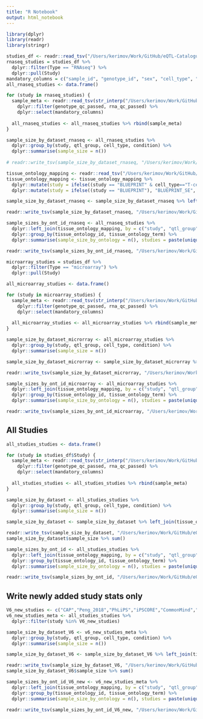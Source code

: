 ```yaml
---
title: "R Notebook"
output: html_notebook
---
```



```r
library(dplyr)
library(readr)
library(stringr)
```

```r
studies_df <- readr::read_tsv("/Users/kerimov/Work/GitHub/eQTL-Catalogue-resources/data_tables/V6/V6_studies.tsv")
rnaseq_studies = studies_df %>% 
  dplyr::filter(Type == "RNAseq") %>% 
  dplyr::pull(Study)
mandatory_columns = c("sample_id", "genotype_id", "sex", "cell_type", "condition", "qtl_group", "study")
all_rnaseq_studies <- data.frame()

for (study in rnaseq_studies) {
  sample_meta <- readr::read_tsv(str_interp("/Users/kerimov/Work/GitHub/SampleArcheology/studies/cleaned/${study}.tsv")) %>% 
    dplyr::filter(genotype_qc_passed, rna_qc_passed) %>% 
    dplyr::select(mandatory_columns)
  
  all_rnaseq_studies <- all_rnaseq_studies %>% rbind(sample_meta)
}
```

```r
sample_size_by_dataset_rnaseq <- all_rnaseq_studies %>% 
  dplyr::group_by(study, qtl_group, cell_type, condition) %>% 
  dplyr::summarise(sample_size = n())
  
# readr::write_tsv(sample_size_by_dataset_rnaseq, "/Users/kerimov/Work/GitHub/eQTL-Catalogue-resources/data_tables/V6/sample_size_by_dataset_rnaseq.tsv")

```


```r
tissue_ontology_mapping <- readr::read_tsv("/Users/kerimov/Work/GitHub/eQTL-Catalogue-resources/ontology_mappings/tissue_ontology_mapping.tsv")
tissue_ontology_mapping <- tissue_ontology_mapping %>% 
  dplyr::mutate(study = ifelse((study == "BLUEPRINT" & cell_type=="T-cell"), "BLUEPRINT_PE", study)) %>% 
  dplyr::mutate(study = ifelse((study == "BLUEPRINT"), "BLUEPRINT_SE", study)) 

sample_size_by_dataset_rnaseq <- sample_size_by_dataset_rnaseq %>% left_join(tissue_ontology_mapping, by = c("study", "qtl_group", "cell_type"))

readr::write_tsv(sample_size_by_dataset_rnaseq, "/Users/kerimov/Work/GitHub/eQTL-Catalogue-resources/data_tables/V6/sample_size_by_dataset_rnaseq.tsv")
```

```r
sample_sizes_by_ont_id_rnaseq <- all_rnaseq_studies %>% 
  dplyr::left_join(tissue_ontology_mapping, by = c("study", "qtl_group", "cell_type")) %>% 
  dplyr::group_by(tissue_ontology_id, tissue_ontology_term) %>% 
  dplyr::summarise(sample_size_by_ontology = n(), studies = paste(unique(study), collapse = ", "))

readr::write_tsv(sample_sizes_by_ont_id_rnaseq, "/Users/kerimov/Work/GitHub/eQTL-Catalogue-resources/data_tables/V6/sample_sizes_by_ont_id_rnaseq.tsv")
```


```r
microarray_studies = studies_df %>% 
  dplyr::filter(Type == "microarray") %>% 
  dplyr::pull(Study)

all_microarray_studies <- data.frame()

for (study in microarray_studies) {
  sample_meta <- readr::read_tsv(str_interp("/Users/kerimov/Work/GitHub/SampleArcheology/studies/cleaned/${study}.tsv")) %>% 
    dplyr::filter(genotype_qc_passed, rna_qc_passed) %>% 
    dplyr::select(mandatory_columns)
  
  all_microarray_studies <- all_microarray_studies %>% rbind(sample_meta)
}
```

```r
sample_size_by_dataset_microrray <- all_microarray_studies %>% 
  dplyr::group_by(study, qtl_group, cell_type, condition) %>% 
  dplyr::summarise(sample_size = n())

sample_size_by_dataset_microrray <- sample_size_by_dataset_microrray %>% left_join(tissue_ontology_mapping, by = c("study", "qtl_group", "cell_type"))

readr::write_tsv(sample_size_by_dataset_microrray, "/Users/kerimov/Work/GitHub/eQTL-Catalogue-resources/data_tables/V6/sample_size_by_dataset_microarray.tsv")
```

```r
sample_sizes_by_ont_id_microarray <- all_microarray_studies %>% 
  dplyr::left_join(tissue_ontology_mapping, by = c("study", "qtl_group", "cell_type")) %>% 
  dplyr::group_by(tissue_ontology_id, tissue_ontology_term) %>% 
  dplyr::summarise(sample_size_by_ontology = n(), studies = paste(unique(study), collapse = ", "))

readr::write_tsv(sample_sizes_by_ont_id_microarray, "/Users/kerimov/Work/GitHub/eQTL-Catalogue-resources/data_tables/V6/sample_sizes_by_ont_id_microarray.tsv")
```


## All Studies

```r

all_studies_studies <- data.frame()

for (study in studies_df$Study) {
  sample_meta <- readr::read_tsv(str_interp("/Users/kerimov/Work/GitHub/SampleArcheology/studies/cleaned/${study}.tsv")) %>% 
    dplyr::filter(genotype_qc_passed, rna_qc_passed) %>% 
    dplyr::select(mandatory_columns)
  
  all_studies_studies <- all_studies_studies %>% rbind(sample_meta)
}
```

```r
sample_size_by_dataset <- all_studies_studies %>%
  dplyr::group_by(study, qtl_group, cell_type, condition) %>% 
  dplyr::summarise(sample_size = n())

sample_size_by_dataset <- sample_size_by_dataset %>% left_join(tissue_ontology_mapping, by = c("study", "qtl_group", "cell_type"))

readr::write_tsv(sample_size_by_dataset, "/Users/kerimov/Work/GitHub/eQTL-Catalogue-resources/data_tables/V6/sample_size_by_dataset.tsv")
sample_size_by_dataset$sample_size %>% sum()
```

```r
sample_sizes_by_ont_id <- all_studies_studies %>% 
  dplyr::left_join(tissue_ontology_mapping, by = c("study", "qtl_group", "cell_type")) %>% 
  dplyr::group_by(tissue_ontology_id, tissue_ontology_term) %>% 
  dplyr::summarise(sample_size_by_ontology = n(), studies = paste(unique(study), collapse = ", "))

readr::write_tsv(sample_sizes_by_ont_id, "/Users/kerimov/Work/GitHub/eQTL-Catalogue-resources/data_tables/V6/sample_sizes_by_ont_id.tsv")
```
## Write newly added study stats only

```r
V6_new_studies <- c("CAP","Peng_2018","PhLiPS","iPSCORE","CommonMind","Braineac2","Steinberg_2020","Young_2019","Bossini-Castillo_2019","Gilchrist_2021")
v6_new_studies_meta <- all_studies_studies %>% 
  dplyr::filter(study %in% V6_new_studies)

sample_size_by_dataset_V6 <- v6_new_studies_meta %>%
  dplyr::group_by(study, qtl_group, cell_type, condition) %>% 
  dplyr::summarise(sample_size = n())

sample_size_by_dataset_V6 <- sample_size_by_dataset_V6 %>% left_join(tissue_ontology_mapping, by = c("study", "qtl_group", "cell_type"))

readr::write_tsv(sample_size_by_dataset_V6, "/Users/kerimov/Work/GitHub/eQTL-Catalogue-resources/data_tables/V6/sample_size_by_dataset_V6_new.tsv")
sample_size_by_dataset_V6$sample_size %>% sum()
```



```r
sample_sizes_by_ont_id_V6_new <- v6_new_studies_meta %>% 
  dplyr::left_join(tissue_ontology_mapping, by = c("study", "qtl_group", "cell_type")) %>% 
  dplyr::group_by(tissue_ontology_id, tissue_ontology_term) %>% 
  dplyr::summarise(sample_size_by_ontology = n(), studies = paste(unique(study), collapse = ", "))

readr::write_tsv(sample_sizes_by_ont_id_V6_new, "/Users/kerimov/Work/GitHub/eQTL-Catalogue-resources/data_tables/V6/sample_sizes_by_ont_id_V6_new.tsv")
```












